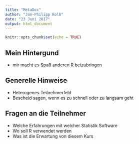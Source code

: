 ```yaml
---
title: "MetaDoc"
author: "Jan-Philipp Kolb"
date: "23 Juni 2017"
output: html_document
---
```


```r
knitr::opts_chunk$set(echo = TRUE)
```

## Mein Hintergund

- mir macht es Spaß anderen R beizubringen

## Generelle Hinweise

- Heterogenes Teilnehmerfeld
- Bescheid sagen, wenn es zu schnell oder zu langsam geht


## Fragen an die Teilnehmer

- Welche Erfahrungen mit welcher Statistik Software
- Wo soll R verwendet werden
- Was ist die Erwartung von diesem Kurs